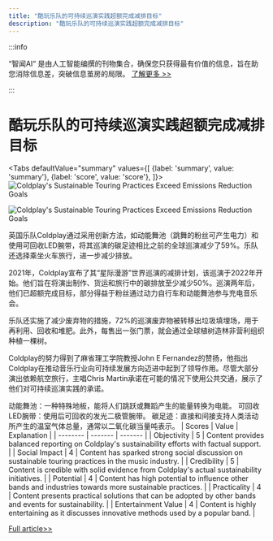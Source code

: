 ```yaml
---
title: "酷玩乐队的可持续巡演实践超额完成减排目标"
description: "酷玩乐队的可持续巡演实践超额完成减排目标"
---
```



:::info

“智闻AI“ 是由人工智能编撰的刊物集合，确保您只获得最有价值的信息，旨在助您消除信息差，突破信息茧房的局限。  [了解更多 >>](/)

:::

# 酷玩乐队的可持续巡演实践超额完成减排目标


<Tabs
	defaultValue="summary"
	values={[
	{label: 'summary', value: 'summary'},
	{label: 'score', value: 'score'},
]}>
<TabItem value="summary">
<img
  src="https://image.informedainews.com/2024/06/Ent-1jp-1717494883-0.jpg"
  alt="Coldplay's Sustainable Touring Practices Exceed Emissions Reduction Goals"
/>

<img
  src="https://image.informedainews.com/2024/06/Ent-o86-1717494883-1.jpg"
  alt="Coldplay's Sustainable Touring Practices Exceed Emissions Reduction Goals"
/>



英国乐队Coldplay通过采用创新方法，如动能舞池（跳舞的粉丝可产生电力）和使用可回收LED腕带，将其巡演的碳足迹相比之前的全球巡演减少了59%。乐队还选择乘坐火车旅行，进一步减少排放。

2021年，Coldplay宣布了其“星际漫游”世界巡演的减排计划，该巡演于2022年开始。他们旨在将演出制作、货运和旅行中的碳排放至少减少50%。巡演两年后，他们已超额完成目标，部分得益于粉丝通过动力自行车和动能舞池参与充电音乐会。

乐队还实施了减少废弃物的措施，72%的巡演废弃物被转移出垃圾填埋场，用于再利用、回收和堆肥。此外，每售出一张门票，就会通过全球植树造林非营利组织种植一棵树。

Coldplay的努力得到了麻省理工学院教授John E Fernandez的赞扬，他指出Coldplay在推动音乐行业向可持续发展方向迈进中起到了领导作用。尽管大部分演出依赖航空旅行，主唱Chris Martin承诺在可能的情况下使用公共交通，展示了他们对可持续巡演实践的承诺。

动能舞池：一种特殊地板，能将人们跳跃或舞蹈产生的能量转换为电能。
可回收LED腕带：使用后可回收的发光二极管腕带。
碳足迹：直接和间接支持人类活动所产生的温室气体总量，通常以二氧化碳当量吨表示。
</TabItem>
<TabItem value="score">
	| Scores     | Value   | Explanation |
	| -------- | ------- | ------- |
	| Objectivity  | 5    | Content provides balanced reporting on Coldplay's sustainability efforts with factual support.    |
	| Social Impact | 4     | Content has sparked strong social discussion on sustainable touring practices in the music industry.    |
	| Credibility    | 5    | Content is credible with solid evidence from Coldplay's actual sustainability initiatives.    |
	| Potential    | 4    | Content has high potential to influence other bands and industries towards more sustainable practices.    |
	| Practicality    | 4    | Content presents practical solutions that can be adopted by other bands and events for sustainability.    |
	| Entertainment Value    | 4    | Content is highly entertaining as it discusses innovative methods used by a popular band.    |
</TabItem>
</Tabs>

[Full article>>](https://www.theguardian.com/music/article/2024/jun/04/coldplay-world-tour-eco-friendly-emissions-target-music-of-spheres)
